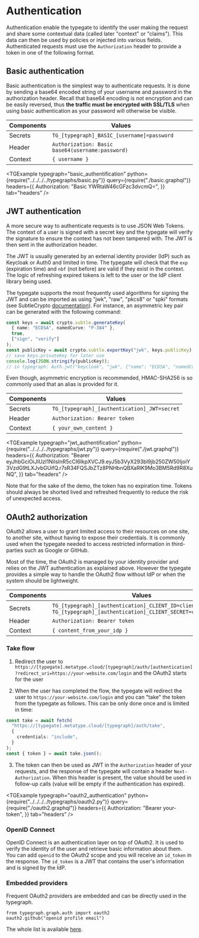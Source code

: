 

# Authentication

Authentication enable the typegate to identify the user making the request and share some contextual data (called later "context" or "claims"). This data can then be used by policies or injected into various fields. Authenticated requests must use the `Authorization` header to provide a token in one of the following format.

## Basic authentication

Basic authentication is the simplest way to authenticate requests. It is done by sending a base64 encoded string of your username and password in the authorization header. Recall that base64 encoding is not encryption and can be easily reversed, thus **the traffic must be encrypted with SSL/TLS** when using basic authentication as your password will otherwise be visible.

| Components | Values                                           |
| ---------- | ------------------------------------------------ |
| Secrets    | `TG_[typegraph]_BASIC_[username]=password`       |
| Header     | `Authorization: Basic base64(username:password)` |
| Context    | `{ username }`                                   |

<TGExample
  typegraph="basic_authentification"
  python={require("../../../../typegraphs/basic.py")}
  query={require("./basic.graphql")}
  headers={{
    Authorization: "Basic YWRtaW46cGFzc3dvcmQ=",
  }}
  tab="headers"
/>

## JWT authentication

A more secure way to authenticate requests is to use JSON Web Tokens. The context of a user is signed with a secret key and the typegate will verify the signature to ensure the context has not been tampered with. The JWT is then sent in the authorization header.

The JWT is usually generated by an external identity provider (IdP) such as Keycloak or Auth0 and limited in time. The typegate will check that the `exp` (expiration time) and `nbf` (not before) are valid if they exist in the context. The logic of refreshing expired tokens is left to the user or the IdP client library being used.

The typegate supports the most frequently used algorithms for signing the JWT and can be imported as using "jwk", "raw", "pkcs8" or "spki" formats (see SubtleCrypto [documentation](https://developer.mozilla.org/en-US/docs/Web/API/SubtleCrypto/importKey)).
For instance, an asymmetric key pair can be generated with the following command:

```typescript
const keys = await crypto.subtle.generateKey(
  { name: "ECDSA", namedCurve: "P-384" },
  true,
  ["sign", "verify"]
);
const publicKey = await crypto.subtle.exportKey("jwk", keys.publicKey);
// save keys.privateKey for later use
console.log(JSON.stringify(publicKey));
// in typegraph: Auth.jwt("keycloak", "jwk", {"name": "ECDSA", "namedCurve": "P-384"})
```

Even though, asymmetric encryption is recommended, HMAC-SHA256 is so commonly used that an alias is provided for it.

| Components | Values                                       |
| ---------- | -------------------------------------------- |
| Secrets    | `TG_[typegraph]_[authentication]_JWT=secret` |
| Header     | `Authorization: Bearer token`                |
| Context    | `{ your_own_content }`                       |

<TGExample
  typegraph="jwt_authentification"
  python={require("../../../../typegraphs/jwt.py")}
  query={require("./jwt.graphql")}
  headers={{
    Authorization:
      "Bearer eyJhbGciOiJIUzI1NiIsInR5cCI6IkpXVCJ9.eyJ5b3VyX293bl9jb250ZW50IjoiY3VzdG9tLXJvbGUifQ.r7sR34FQSJbZTz8PNHbnQBXaRlK9Mo3BM5Rd9R8XuNQ",
  }}
  tab="headers"
/>

Note that for the sake of the demo, the token has no expiration time. Tokens should always be shorted lived and refreshed frequently to reduce the risk of unexpected access.

## OAuth2 authorization

OAuth2 allows a user to grant limited access to their resources on one site, to another site, without having to expose their credentials. It is commonly used when the typegate needed to access restricted information in third-parties such as Google or GitHub.

Most of the time, the OAuth2 is managed by your identity provider and relies on the JWT authentication as explained above. However the typegate provides a simple way to handle the OAuth2 flow without IdP or when the system should be lightweight.

| Components | Values                                                                                                               |
| ---------- | -------------------------------------------------------------------------------------------------------------------- |
| Secrets    | `TG_[typegraph]_[authentication]_CLIENT_ID=client_id`, `TG_[typegraph]_[authentication]_CLIENT_SECRET=client_secret` |
| Header     | `Authorization: Bearer token`                                                                                        |
| Context    | `{ content_from_your_idp }`                                                                                          |

### Take flow

1. Redirect the user to `https://[typegate].metatype.cloud/[typegraph]/auth/[authentication]?redirect_uri=https://your-website.com/login` and the OAuth2 starts for the user

2. When the user has completed the flow, the typegate will redirect the user to `https://your-website.com/login` and you can "take" the token from the typegate as follows. This can be only done once and is limited in time:

```typescript
const take = await fetch(
  "https://[typegate].metatype.cloud/[typegraph]/auth/take",
  {
    credentials: "include",
  }
);
const { token } = await take.json();
```

3. The token can then be used as JWT in the `Authorization` header of your requests, and the response of the typegate will contain a header `Next-Authorization`. When this header is present, the value should be used in follow-up calls (value will be empty if the authentication has expired).

<OAuth2 name="github" typegraph="oauth2_authentication" />

<TGExample
  typegraph="oauth2_authentication"
  python={require("../../../../typegraphs/oauth2.py")}
  query={require("./oauth2.graphql")}
  headers={{
    Authorization: "Bearer your-token",
  }}
  tab="headers"
/>

### OpenID Connect

OpenID Connect is an authentication layer on top of OAuth2. It is used to verify the identity of the user and retrieve basic information about them. You can add `openid` to the OAuth2 scope and you will receive an `id_token` in the response. The `id_token` is a JWT that contains the user's information and is signed by the IdP.

### Embedded providers

Frequent OAuth2 providers are embedded and can be directly used in the typegraph.

```
from typegraph.graph.auth import oauth2
oauth2.github("openid profile email")
```

The whole list is available [here](https://github.com/metatypedev/metatype/blob/main/typegraph/python/typegraph/graph/auth/oauth2.py).
